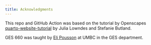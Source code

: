 ```yaml
---
title: Acknowledgments
---
```


This repo and GitHub Action was based on the tutorial by Openscapes [quarto-website-tutorial](https://github.com/Openscapes/quarto-website-tutorial) by Julia Lowndes and Stefanie Butland.

GES 660 was taught by [Eli Pousson](https://elipousson.github.io/) at UMBC in the GES department. 
